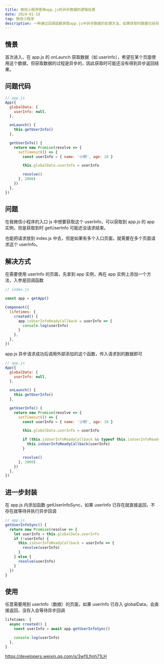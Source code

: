 ```yaml
---
title: 微信小程序使用app.js的异步数据的逻辑处理
date: 2024-01-18
tag: 微信小程序
description: 一种通过回调函数获取app.js中异步数据的处理方法，如果获取时数据已经存在，就直接返回。如果还不存在，就等待并执行异步回调。避免了额外的代码和性能开销。
---
```


## 情景

首次进入，在 app.js 的 onLaunch 获取数据（如 userInfo），希望在某个页面使用这个数据，但获取数据的过程是异步的，因此获取时可能还没有得到异步返回结果。

## 问题代码

```js
// app.js
App({
  globalData: {
    userInfo: null,
  },

  onLaunch() {
    this.getUserInfo()
  },

  getUserInfo() {
    return new Promise(resolve => {
      setTimeout(() => {
        const userInfo = { name: '小明', age: 18 }

        this.globalData.userInfo = userInfo

        resolve()
      }, 2000)
    })
  },
})
```

## 问题

在我微信小程序的入口 js 中想要获取这个 userInfo，可以获取到 app.js 的 app 实例，但是获取到时 getUserInfo 可能还没请求结束。

也能把请求放到 index.js 中去，但是如果有多个入口页面，就需要在多个页面请求这个 userInfo。

## 解决方式

在需要使用 userInfo 的页面，先拿到 app 实例，再在 app 实例上添加一个方法，入参是回调函数

```js
// index.js

const app = getApp()

Component({
  lifetimes: {
    created() {
      app.isUserInfoReadyCallback = userInfo => {
        console.log(userInfo)
      }
    },
  },
})
```

app.js 异步请求成功后调用外部添加的这个函数，传入请求到的数据即可

```js
// app.js
App({
  globalData: {
    userInfo: null,
  },

  onLaunch() {
    this.getUserInfo()
  },

  getUserInfo() {
    return new Promise(resolve => {
      setTimeout(() => {
        const userInfo = { name: '小明', age: 18 }

        this.globalData.userInfo = userInfo

        if (this.isUserInfoReadyCallback && typeof this.isUserInfoReadyCallback === 'function') {
          this.isUserInfoReadyCallback(userInfo)
        }

        resolve()
      }, 2000)
    })
  },
})
```

## 进一步封装

在 app.js 内添加函数 getUserInfoSync，如果 userInfo 已存在就直接返回，不存在就等待并执行异步回调

```js
// app.js
getUserInfoSync() {
  return new Promise(resolve => {
    let userInfo = this.globalData.userInfo
    if (!userInfo) {
      this.isUserInfoReadyCallback = userInfo => {
        resolve(userInfo)
      }
    } else {
      resolve(userInfo)
    }
  })
}
```

## 使用

任意需要用到 userInfo（数据）的页面，如果 userInfo 已存入 globalData，会直接返回，没存入会等待异步回调

```js
lifetimes: {
  async created() {
    const userInfo = await app.getUserInfoSync()

    console.log(userInfo)
  },
}
```

<Alert msg="代码片段" />

https://developers.weixin.qq.com/s/3wfILfmh71LH
